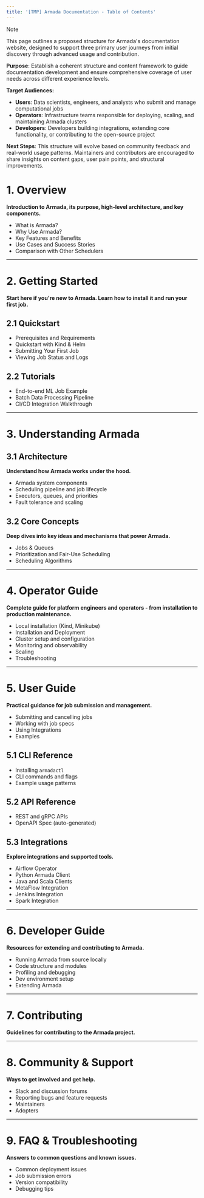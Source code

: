 ```yaml
---
title: '[TMP] Armada Documentation - Table of Contents'
---
```


> [!NOTE]
> This page outlines a proposed structure for Armada's documentation website, designed to support three primary user journeys from initial discovery through advanced usage and contribution.
>
> **Purpose**: Establish a coherent structure and content framework to guide documentation development and ensure comprehensive coverage of user needs across different experience levels.
>
> **Target Audiences:**
>
> - **Users**: Data scientists, engineers, and analysts who submit and manage computational jobs
> - **Operators**: Infrastructure teams responsible for deploying, scaling, and maintaining Armada clusters
> - **Developers**: Developers building integrations, extending core functionality, or contributing to the open-source project
>
> **Next Steps**: This structure will evolve based on community feedback and real-world usage patterns. Maintainers and contributors are encouraged to share insights on content gaps, user pain points, and structural improvements.

# 1. Overview

**Introduction to Armada, its purpose, high-level architecture, and key components.**

- What is Armada?
- Why Use Armada?
- Key Features and Benefits
- Use Cases and Success Stories
- Comparison with Other Schedulers

---

# 2. Getting Started

**Start here if you're new to Armada. Learn how to install it and run your first job.**

## 2.1 Quickstart

- Prerequisites and Requirements
- Quickstart with Kind & Helm
- Submitting Your First Job
- Viewing Job Status and Logs

## 2.2 Tutorials

- End-to-end ML Job Example
- Batch Data Processing Pipeline
- CI/CD Integration Walkthrough

---

# 3. Understanding Armada

## 3.1 Architecture

**Understand how Armada works under the hood.**

- Armada system components
- Scheduling pipeline and job lifecycle
- Executors, queues, and priorities
- Fault tolerance and scaling

## 3.2 Core Concepts

**Deep dives into key ideas and mechanisms that power Armada.**

- Jobs & Queues
- Prioritization and Fair-Use Scheduling
- Scheduling Algorithms

---

# 4. Operator Guide

**Complete guide for platform engineers and operators - from installation to production maintenance.**

- Local installation (Kind, Minikube)
- Installation and Deployment
- Cluster setup and configuration
- Monitoring and observability
- Scaling
- Troubleshooting

---

# 5. User Guide

**Practical guidance for job submission and management.**

- Submitting and cancelling jobs
- Working with job specs
- Using Integrations
- Examples

## 5.1 CLI Reference

- Installing `armadactl`
- CLI commands and flags
- Example usage patterns

## 5.2 API Reference

- REST and gRPC APIs
- OpenAPI Spec (auto-generated)

## 5.3 Integrations

**Explore integrations and supported tools.**

- Airflow Operator
- Python Armada Client
- Java and Scala Clients
- MetaFlow Integration
- Jenkins Integration
- Spark Integration

---

# 6. Developer Guide

**Resources for extending and contributing to Armada.**

- Running Armada from source locally
- Code structure and modules
- Profiling and debugging
- Dev environment setup
- Extending Armada

---

# 7. Contributing

**Guidelines for contributing to the Armada project.**

---

# 8. Community & Support

**Ways to get involved and get help.**

- Slack and discussion forums
- Reporting bugs and feature requests
- Maintainers
- Adopters

---

# 9. FAQ & Troubleshooting

**Answers to common questions and known issues.**

- Common deployment issues
- Job submission errors
- Version compatibility
- Debugging tips
